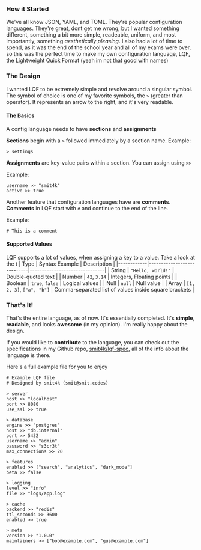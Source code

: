 ### How it Started
We've all know JSON, YAML, and TOML. They're popular configuration languages. They're great,
dont get me wrong, but I wanted something different, something a bit more simple, readeable, uniform, and
most importantly, something _aesthetically pleasing_. I also had a lot of time to spend, as
it was the end of the school year and all of my exams were over, so this was the perfect time to
make my own configuration language, LQF, the Lightweight Quick Format (yeah im not that good with names)

### The Design
I wanted LQF to be extremely simple and revolve around a singular symbol. 
The symbol of choice is one of my favorite symbols, the `>` (greater than operator).
It represents an arrow to the right, and it's very readable.

#### The Basics
A config language needs to have **sections** and **assignments**

**Sections** begin with a `>` followed immediately by a section name.
Example:
```
> settings
```

**Assignments** are key-value pairs within a section.
You can assign using `>>`

Example:
```
username >> "smit4k"
active >> true
```

Another feature that configuration languages have are **comments**.
**Comments** in LQF start with `#` and continue to the end of the line.

Example:
```
# This is a comment
```

#### Supported Values
LQF supports a lot of values, when assigning a key to a value. Take a look at the t
| Type       | Syntax Example             | Description                   |
|------------|----------------------------|-------------------------------|
| String     | `"Hello, world!"`           | Double-quoted text           |
| Number     | `42`, `3.14`                | Integers, Floating points    |
| Boolean    | `true`, `false`             | Logical values               |
| Null       | `null`                      | Null value                   |
| Array      | `[1, 2, 3]`, `["a", "b"]`   | Comma-separated list of values inside square brackets |

### That's It!
That's the entire language, as of now. It's essentially completed.
It's **simple**, **readable**, and looks **awesome** (in my opinion). I'm really happy
about the design.

If you would like to **contribute** to the language, you can check out the specifications
in my Github repo, [smit4k/lqf-spec](https://github.com/smit4k/lqf-spec), all of the info about the language
is there.

Here's a full example file for you to enjoy
```
# Example LQF file
# Designed by smit4k (smit@smit.codes)

> server
host >> "localhost"
port >> 8080
use_ssl >> true

> database
engine >> "postgres"
host >> "db.internal"
port >> 5432
username >> "admin"
password >> "s3cr3t"
max_connections >> 20

> features
enabled >> ["search", "analytics", "dark_mode"]
beta >> false

> logging
level >> "info"
file >> "logs/app.log"

> cache
backend >> "redis"
ttl_seconds >> 3600
enabled >> true

> meta
version >> "1.0.0"
maintainers >> ["bob@example.com", "gus@example.com"]
```